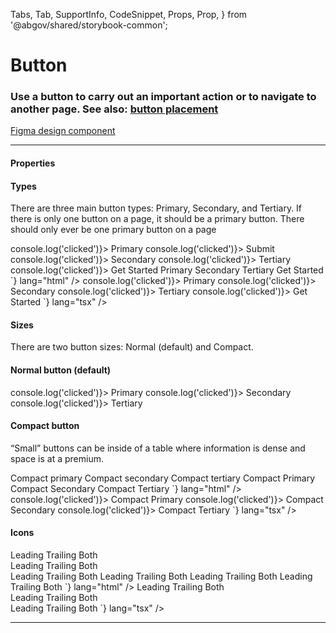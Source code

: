   Tabs,
  Tab,
  SupportInfo,
  CodeSnippet,
  Props,
  Prop,
} from '@abgov/shared/storybook-common';

<Meta title="Components/Button" />


# Button

### Use a button to carry out an important action or to navigate to another page. See also: <a href="https://www.figma.com/file/UbIKwjbxuPUvoFNYvMBGpe/%E2%9D%96-Patterns-%7C-DDI-DS?node-id=1792%3A20682">button placement</a>

[Figma design component](https://www.figma.com/file/3pb2IK8s2QUqWieH79KdN7/%E2%9D%96-Components-%7C-DDI?node-id=5910%3A235039)

---

#### Properties

<Props>
  <Prop
    name="type"
    type="primary | submit | secondary | tertiary | start"
    defaultValue="primary"
    description=""
  />
  <Prop
    name="size"
    type="normal | compact"
    defaultValue="normal"
    description=""
  />
  <Prop
    name="variant"
    type="normal | destructive"
    defaultValue="normal"
    description=""
  />
  <Prop 
    name="disabled" 
    type="boolean" 
    defaultValue="false" 
    description="Whether button can be pressed" 
  />
  <Prop 
    name="leadingicon" 
    type="GoAIconType" 
    description="Icon shown to the left of the text" 
  />
  <Prop 
    name="trailingicon" 
    type="GoAIconType" 
    description="Icon shown to the right of the text" 
  />
  <Prop 
    name="_click" 
    type="CustomEvent" 
    description="Callback function when button is clicked" 
  />
</Props>

#### Types

There are three main button types: Primary, Secondary, and Tertiary. If there is only one button on a page, it should be a primary button. There should only ever be one primary button on a page

<Story name="Types">
  <GoAButtonGroup alignment="start">
    <GoAButton type="primary" onClick={() => console.log('clicked')}>
      Primary
    </GoAButton>
    <GoAButton type="submit" onClick={() => console.log('clicked')}>
      Submit 
    </GoAButton>
    <GoAButton type="secondary" onClick={() => console.log('clicked')}>
      Secondary
    </GoAButton>
    <GoAButton type="tertiary" onClick={() => console.log('clicked')}>
      Tertiary
    </GoAButton>
    <GoAButton type="start" onClick={() => console.log('clicked')}>
      Get Started
    </GoAButton>
  </GoAButtonGroup>
</Story>

<Tabs>
  <Tab label="Web Component" hidden={true}>
    <CodeSnippet
      code={`
        <goa-button type="primary">Primary</goa-button>
        <goa-button type="secondary">Secondary</goa-button>
        <goa-button type="tertiary">Tertiary</goa-button>
        <goa-button type="start">Get Started</goa-button>
      `}
      lang="html"
    />
    <CodeSnippet
      code={`
        document.querySelector('goa-button').addEventListener('click', () => {
          console.log('clicked');
        });
      `}
      lang="js"
    />
  </Tab>
  <Tab label="Angular">
    <CodeSnippet
      code={`
        <goa-button (_click)="onClick()" type="primary">Primary</goa-button>
        <goa-button (_click)="onClick()" type="secondary">Secondary</goa-button>
        <goa-button (_click)="onClick()" type="tertiary">Tertiary</goa-button>
        <goa-button (_click)="onClick()" type="start">Get Started</goa-button>
      `}
      lang="html"
    />
    <CodeSnippet
      code={`
        export class SomeOtherComponent {
          onClick() {
            console.log('clicked');
          }
        }
      `}
      lang="ts"
    />
  </Tab>
  <Tab label="React">
    <CodeSnippet
      code={`
        <GoAButton type="primary" onClick={() => console.log('clicked')}>
          Primary
        </GoAButton>
        <GoAButton type="secondary" onClick={() => console.log('clicked')}>
          Secondary
        </GoAButton>
        <GoAButton type="tertiary" onClick={() => console.log('clicked')}>
          Tertiary
        </GoAButton>
        <GoAButton type="start" onClick={() => console.log('clicked')}>
          Get Started
        </GoAButton>
    `}
      lang="tsx"
    />
  </Tab>
</Tabs>

#### Sizes

There are two button sizes: Normal (default) and Compact.

#### Normal button (default)

<Story name="Normal size">
  <GoAButtonGroup alignment="start">
    <GoAButton type="primary" onClick={() => console.log('clicked')}>
      Primary
    </GoAButton>
    <GoAButton type="secondary" onClick={() => console.log('clicked')}>
      Secondary
    </GoAButton>
    <GoAButton type="tertiary" onClick={() => console.log('clicked')}>
      Tertiary
    </GoAButton>
  </GoAButtonGroup>
</Story>

#### Compact button

“Small” buttons can be inside of a table where information is dense and space is at a premium.

<Story name="Compact size">
  <GoAButtonGroup alignment="start" gap="small">
    <GoAButton type="primary" size="compact">
      Compact primary
    </GoAButton>
    <GoAButton type="secondary" size="compact">
      Compact secondary
    </GoAButton>
    <GoAButton type="tertiary" size="compact">
      Compact tertiary
    </GoAButton>
  </GoAButtonGroup>
</Story>

<Tabs>
  <Tab label="Web Component" hidden={true}>
    <CodeSnippet
      code={`
        <goa-button size="compact" type="primary">Compact Primary</goa-button>
        <goa-button size="compact" type="secondary">Compact Secondary</goa-button>
        <goa-button size="compact" type="tertiary">Compact Tertiary</goa-button>
      `}
      lang="html"
    />
    <CodeSnippet
      code={`
        document.querySelector('goa-button').addEventListener('click', () => {
          console.log('clicked');
        });
      `}
      lang="js"
    />
  </Tab>
  <Tab label="Angular">
    <CodeSnippet
      code={`
        <goa-button size="compact" (_click)="onClick()" type="primary">Compact Primary</goa-button>
        <goa-button size="compact" (_click)="onClick()" type="secondary">Compact Secondary</goa-button>
        <goa-button size="compact" (_click)="onClick()" type="tertiary">Compact Tertiary</goa-button>
      `}
      lang="html"
    />
    <CodeSnippet
      code={`
        export class SomeOtherComponent {
          onClick() {
            console.log('clicked');
          }
        }
      `}
      lang="ts"
    />
  </Tab>
  <Tab label="React">
    <CodeSnippet
      code={`
        <GoAButton size="compact" type="primary" onClick={() => console.log('clicked')}>
          Compact Primary
        </GoAButton>
        <GoAButton size="compact" type="secondary" onClick={() => console.log('clicked')}>
          Compact Secondary
        </GoAButton>
        <GoAButton size="compact" type="tertiary" onClick={() => console.log('clicked')}>
          Compact Tertiary
        </GoAButton>
    `}
      lang="tsx"
    />
  </Tab>
</Tabs>

#### Icons

<Story name="Icons">
  <GoAButtonGroup alignment="start">
    <GoAButton type="primary" leadingIcon="airplane" onClick={noop}>
      Leading
    </GoAButton>
    <GoAButton type="primary" trailingIcon="airplane" onClick={noop}>
      Trailing
    </GoAButton>
    <GoAButton
      type="primary"
      leadingIcon="archive"
      trailingIcon="airplane"
      onClick={noop}
    >
      Both
    </GoAButton>
  </GoAButtonGroup>
  <br />
  <GoAButtonGroup alignment="start">
    <GoAButton type="secondary" leadingIcon="airplane" onClick={noop}>
      Leading
    </GoAButton>
    <GoAButton type="secondary" trailingIcon="airplane" onClick={noop}>
      Trailing
    </GoAButton>
    <GoAButton
      type="secondary"
      leadingIcon="archive"
      trailingIcon="airplane"
      onClick={noop}
    >
      Both
    </GoAButton>
  </GoAButtonGroup>
  <br />
  <GoAButtonGroup alignment="start">
    <GoAButton type="tertiary" leadingIcon="airplane" onClick={noop}>
      Leading
    </GoAButton>
    <GoAButton type="tertiary" trailingIcon="airplane" onClick={noop}>
      Trailing
    </GoAButton>
    <GoAButton
      type="tertiary"
      leadingIcon="archive"
      trailingIcon="airplane"
      onClick={noop}
    >
      Both
    </GoAButton>
  </GoAButtonGroup>
</Story>

<Tabs>
  <Tab label="Web Component" hidden={true}>
    <CodeSnippet
      code={`
        <goa-button-group alignment="start">
          <goa-button leadingicon="airplane" type="primary">Leading</goa-button>
          <goa-button trailingIcon="airplane" type="primary">Trailing</goa-button>
          <goa-button leadingicon="archive" trailingicon="airplane" type="primary">Both</goa-button>
        </goa-button-group>
        <goa-button-group alignment="start">
          <goa-button leadingicon="airplane" type="secondary">Leading</goa-button>
          <goa-button trailingIcon="airplane" type="secondary">Trailing</goa-button>
          <goa-button leadingicon="archive" trailingicon="airplane" type="secondary">Both</goa-button>
        </goa-button-group>
        <goa-button-group alignment="start">
          <goa-button leadingicon="airplane" type="tertiary">Leading</goa-button>
          <goa-button trailingIcon="airplane" type="tertiary">Trailing</goa-button>
          <goa-button leadingicon="archive" trailingicon="airplane" type="tertiary">Both</goa-button>
        </goa-button-group>
      `}
      lang="html"
    />
  </Tab>
  <Tab label="Angular">
    <CodeSnippet
      code={`
        <goa-button-group alignment="start">
          <goa-button leadingicon="airplane" (_click)="onClick()" type="primary">Leading</goa-button>
          <goa-button trailingicon="airplane" (_click)="onClick()" type="primary">Trailing</goa-button>
          <goa-button leadingicon="archive" trailingicon="airplane" (_click)="onClick()" type="primary">Both</goa-button>
        </goa-button-group>
        <goa-button-group alignment="start">
          <goa-button leadingicon="airplane" (_click)="onClick()" type="secondary">Leading</goa-button>
          <goa-button trailingicon="airplane" (_click)="onClick()" type="secondary">Trailing</goa-button>
          <goa-button leadingicon="archive" trailingicon="airplane" (_click)="onClick()" type="secondary">Both</goa-button>
        </goa-button-group>
        <goa-button-group alignment="start">
          <goa-button leadingicon="airplane" (_click)="onClick()" type="tertiary">Leading</goa-button>
          <goa-button trailingicon="airplane" (_click)="onClick()" type="tertiary">Trailing</goa-button>
          <goa-button leadingicon="archive" trailingicon="airplane" (_click)="onClick()" type="tertiary">Both</goa-button>
        </goa-button-group>
      `}
      lang="html"
    />
  </Tab>
  <Tab label="React">
    <CodeSnippet
      code={`
        <GoAButtonGroup alignment="start">
          <GoAButton type="primary" leadingIcon="airplane" onClick={noop}>Leading</GoAButton>
          <GoAButton type="primary" trailingIcon="airplane" onClick={noop}>Trailing</GoAButton>
          <GoAButton type="primary" leadingIcon="archive" trailingIcon="airplane" onClick={noop}>Both</GoAButton>
        </GoAButtonGroup>
        <br />
        <GoAButtonGroup alignment="start">
          <GoAButton type="secondary" leadingIcon="airplane" onClick={noop}>Leading</GoAButton>
          <GoAButton type="secondary" trailingIcon="airplane" onClick={noop}>Trailing</GoAButton>
          <GoAButton type="secondary" leadingIcon="archive" trailingIcon="airplane" onClick={noop}>Both</GoAButton>
        </GoAButtonGroup>
        <br />
        <GoAButtonGroup alignment="start">
          <GoAButton type="tertiary" leadingIcon="airplane" onClick={noop}>Leading</GoAButton>
          <GoAButton type="tertiary" trailingIcon="airplane" onClick={noop}>Trailing</GoAButton>
          <GoAButton type="tertiary" leadingIcon="archive" trailingIcon="airplane" onClick={noop}>Both</GoAButton>
        </GoAButtonGroup>
    `}
      lang="tsx"
    />
  </Tab>
</Tabs>

---

<SupportInfo />
